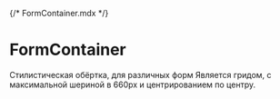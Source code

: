 {/* FormContainer.mdx */}



<Meta of={FormContainerStories} />

# FormContainer

Стилистическая обёртка, для различных форм
Является гридом, с максимальной шериной в 660px и центрированием по центру.

<Canvas of={FormContainerStories.Primary} />